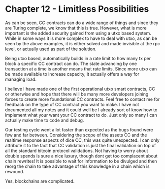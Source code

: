 
# Chapter 12 - Limitless Possibilities

As can be seen, CC contracts can do a wide range of things and since they are Turing complete, we know that this is true. However, what is more important is the added security gained from using a utxo based system. While in some ways it is more complex to have to deal with utxo, as can be seen by the above examples, it is either solved and made invisible at the rpc level, or actually used as part of the solution.

Being utxo based, automatically builds in a rate limit to how many tx per block a specific CC contract can do. The state advancing by one transaction at a time is another means that rate limits. Since more utxo can be made available to increase capacity, it actually offers a way for managing load.

I believe I have made one of the first operational utxo smart contracts, CC or otherwise and hope that there will be many more developers joining forces to create more foundational CC contracts. Feel free to contact me for feedback on the type of CC contract you want to make. I have not documented all my notes and it could well be I already sort of know how to implement what your want your CC contract to do. Just only so many I can actually make time to code and debug.

Our testing cycle went a lot faster than expected as the bugs found were few and far between. Considering the scope of the assets CC and the realtime response aspects of dice CC, this was quite unexpected. I can only attribute it to the fact that CC validation is just the final validation on top of all the standard bitcoin protocol validations. Not having to worry about double spends is sure a nice luxury, though dont get too complacent about chain rewrites! It is possible to wait for information to be divulged and then reorg the chain to take advantage of this knowledge in a chain which is rewound.

Yes, blockchains are complicated.
